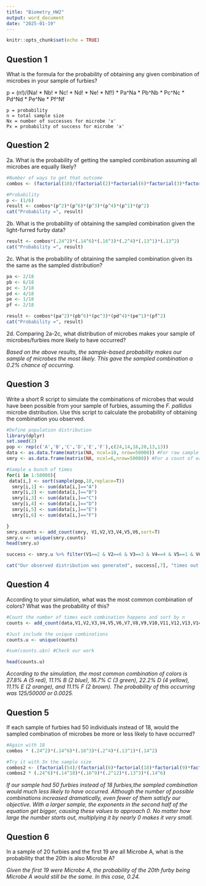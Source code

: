 ```yaml
---
title: "Biometry_HW2"
output: word_document
date: "2025-01-19"
---
```


```r
knitr::opts_chunk$set(echo = TRUE)
```

## Question 1

What is the formula for the probability of obtaining any given combination of microbes in your sample of furbies?

  p = (n!)/(Na! * Nb! * Nc! * Nd! * Ne! * Nf!) * Pa^Na * Pb^Nb * Pc^Nc * Pd^Nd * Pe^Ne * Pf^Nf
    
    p = probability
    n = total sample size
    Nx = number of successes for microbe 'x'
    Px = probability of success for microbe 'x'



## Question 2

2a. What is the probability of getting the sampled combination assuming all microbes are equally likely?

```r

#Number of ways to get that outcome
combos <- (factorial(18)/(factorial(2)*factorial(6)*factorial(3)*factorial(4)*factorial(1)*factorial(2)))

#Probability
p <- (1/6)
result <- combos*(p^2)*(p^6)*(p^3)*(p^4)*(p^1)*(p^2)
cat("Probability =", result)

```
2b. What is the probability of obtaining the sampled combination given the light-furred furby data?

```r

result <- combos*(.24^2)*(.14^6)*(.16^3)*(.2^4)*(.13^1)*(.13^2)
cat("Probability =", result)

```
2c. What is the probability of obtaining the sampled combination given its the same as the sampled distribution?

```r

pa <- 2/18
pb <- 6/18
pc <- 3/18
pd <- 4/18
pe <- 1/18
pf <- 2/18

result <- combos*(pa^2)*(pb^6)*(pc^3)*(pd^4)*(pe^1)*(pf^2)
cat("Probability =", result)


```
2d. Comparing 2a-2c, what distribution of microbes makes your sample of microbes/furbies more likely to have occurred?

  *Based on the above results, the sample-based probability makes our sample of microbes the most likely. This gave the sampled combination a 0.2% chance of occurring.*



## Question 3

Write a short R script to simulate the combinations of microbes that would have been possible from your sample of furbies, assuming the *F. pallidus* microbe distribution. Use this script to calculate the probability of obtaining the combination you observed.


```r

#Define population distribution
library(dplyr)
set.seed(2)
pop <- rep(c('A','B','C','D','E','F'),c(24,14,16,20,13,13))
data <- as.data.frame(matrix(NA, ncol=18, nrow=50000)) #For raw sample results
smry <- as.data.frame(matrix(NA, ncol=6,nrow=50000)) #For a count of each microbe

#Sample a bunch of times
for(i in 1:50000){
 data[i,] <- sort(sample(pop,18,replace=T))
  smry[i,1] <- sum(data[i,]=="A")
  smry[i,2] <- sum(data[i,]=="B")
  smry[i,3] <- sum(data[i,]=="C")
  smry[i,4] <- sum(data[i,]=="D")
  smry[i,5] <- sum(data[i,]=="E")
  smry[i,6] <- sum(data[i,]=="F")

}
smry.counts <- add_count(smry, V1,V2,V3,V4,V5,V6,sort=T) 
smry.u <- unique(smry.counts)
head(smry.u)

success <- smry.u %>% filter(V1==2 & V2==6 & V3==3 & V4==4 & V5==1 & V6==2)

cat("Our observed distribution was generated", success[,7], "times out of 50,000. Thus, the probability of obtaining the combination we observed is",success[,7]/50000)
```


## Question 4

According to your simulation, what was the most common combination of colors? What was the probability of this?


```r
#Count the number of times each combination happens and sort by n
counts <- add_count(data,V1,V2,V3,V4,V5,V6,V7,V8,V9,V10,V11,V12,V13,V14,V15,V16,V17,V18,sort=T)

#Just include the unique combinations
counts.u <- unique(counts)

#sum(counts.u$n) #Check our work

head(counts.u)
```


  *According to the simulation, the most common combination of colors is 27.8% A (5 red), 11.1% B (2 blue), 16.7% C (3 green), 22.2% D (4 yellow), 11.1% E (2 orange), and 11.1% F (2 brown). The probability of this occurring was 125/50000 or 0.0025.*
  


## Question 5

If each sample of furbies had 50 individuals instead of 18, would the sampled combination of microbes be more or less likely to have occurred?

```r

#Again with 18
combos * (.24^2)*(.14^6)*(.16^3)*(.2^4)*(.13^1)*(.14^2)

#Try it with 3x the sample size
combos2 <- (factorial(54)/(factorial(6)*factorial(18)*factorial(9)*factorial(12)*factorial(3)*factorial(6)))
combos2 * (.24^6)*(.14^18)*(.16^9)*(.2^12)*(.13^3)*(.14^6)

```
  *If our sample had 50 furbies instead of 18 furbies,the sampled combination would much less likely to have occurred. Although the number of possible combinations increased dramatically, even fewer      of them satisfy our objective. With a larger sample, the exponents in the second half of the equation get bigger, causing these values to approach 0. No matter how large the number starts out,        multiplying it by nearly 0 makes it very small.*



## Question 6

In a sample of 20 furbies and the first 19 are all Microbe A, what is the probability that the 20th is also Microbe A?

  *Given the first 19 were Microbe A, the probability of the 20th furby being Microbe A would still be the same. In this case, 0.24.*
